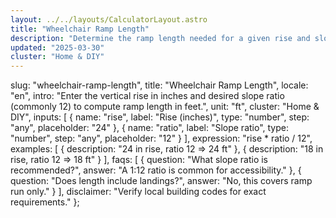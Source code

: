```yaml
---
layout: ../../layouts/CalculatorLayout.astro
title: "Wheelchair Ramp Length"
description: "Determine the ramp length needed for a given rise and slope ratio."
updated: "2025-03-30"
cluster: "Home & DIY"
---
```



  slug: "wheelchair-ramp-length",
  title: "Wheelchair Ramp Length",
  locale: "en",
  intro: "Enter the vertical rise in inches and desired slope ratio (commonly 12) to compute ramp length in feet.",
  unit: "ft",
  cluster: "Home & DIY",
  inputs: [
    { name: "rise", label: "Rise (inches)", type: "number", step: "any", placeholder: "24" },
    { name: "ratio", label: "Slope ratio", type: "number", step: "any", placeholder: "12" }
  ],
  expression: "rise * ratio / 12",
  examples: [
    { description: "24 in rise, ratio 12 ⇒ 24 ft" },
    { description: "18 in rise, ratio 12 ⇒ 18 ft" }
  ],
  faqs: [
    { question: "What slope ratio is recommended?", answer: "A 1:12 ratio is common for accessibility." },
    { question: "Does length include landings?", answer: "No, this covers ramp run only." }
  ],
  disclaimer: "Verify local building codes for exact requirements."
};

<Calculator schema={schema} />
